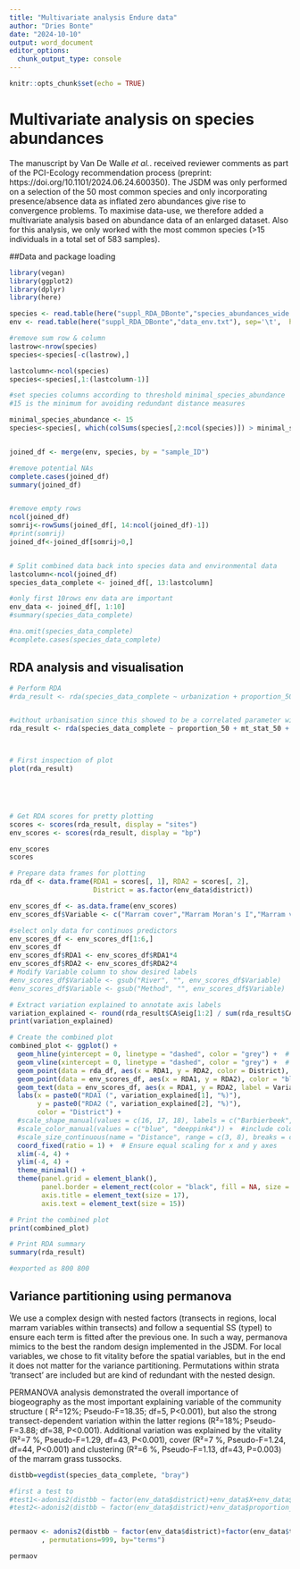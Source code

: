 ---
title: "Multivariate analysis Endure data"
author: "Dries Bonte"
date: "2024-10-10"
output: word_document
editor_options: 
  chunk_output_type: console
---

```{r setup, include=FALSE}
knitr::opts_chunk$set(echo = TRUE)
```

# Multivariate analysis on species abundances

The manuscript by Van De Walle *et al.*. received reviewer comments as part of the PCI-Ecology recommendation process (preprint: https://doi.org/10.1101/2024.06.24.600350). The JSDM was only performed on a selection of the 50 most common species and only incorporating presence/absence data as inflated zero abundances give rise to convergence problems. To maximise data-use, we therefore added a multivariate analysis based on abundance data of an enlarged dataset. Also for this analysis, we only worked with the most common species (>15 individuals in a total set of 583 samples).

##Data and package loading
```{r dataloading, echo=FALSE, message=FALSE, results=FALSE}
library(vegan)
library(ggplot2)
library(dplyr)
library(here)

species <- read.table(here("suppl_RDA_DBonte","species_abundances_wide.txt"), sep = '\t', header=TRUE)
env <- read.table(here("suppl_RDA_DBonte","data_env.txt"), sep='\t',  header=TRUE)

#remove sum row & column
lastrow<-nrow(species)
species<-species[-c(lastrow),]

lastcolumn<-ncol(species)
species<-species[,1:(lastcolumn-1)]

#set species columns according to threshold minimal_species_abundance
#15 is the minimum for avoiding redundant distance measures

minimal_species_abundance <- 15
species<-species[, which(colSums(species[,2:ncol(species)]) > minimal_species_abundance)]


joined_df <- merge(env, species, by = "sample_ID")

#remove potential NAs
complete.cases(joined_df) 
summary(joined_df)


#remove empty rows
ncol(joined_df)
somrij<-rowSums(joined_df[, 14:ncol(joined_df)-1])
#print(somrij)
joined_df<-joined_df[somrij>0,]


# Split combined data back into species data and environmental data
lastcolumn<-ncol(joined_df)
species_data_complete <- joined_df[, 13:lastcolumn] 

#only first 10rows env data are important
env_data <- joined_df[, 1:10]
#summary(species_data_complete)

#na.omit(species_data_complete)
#complete.cases(species_data_complete) 
```

## RDA analysis and visualisation

```{r RDA, echo=FALSE}
# Perform RDA
#rda_result <- rda(species_data_complete ~ urbanization + proportion_50 + mt_stat_50 + vitality + X + Y, data = env_data)


#without urbanisation since this showed to be a correlated parameter with cover of Marram grass at the transect level, not used in the JSDM as well for similar reasons
rda_result <- rda(species_data_complete ~ proportion_50 + mt_stat_50 + vitality + X + Y, data = env_data)



# First inspection of plot
plot(rda_result)





# Get RDA scores for pretty plotting
scores <- scores(rda_result, display = "sites")
env_scores <- scores(rda_result, display = "bp")

env_scores
scores

# Prepare data frames for plotting
rda_df <- data.frame(RDA1 = scores[, 1], RDA2 = scores[, 2], 
                     District = as.factor(env_data$district))

env_scores_df <- as.data.frame(env_scores)
env_scores_df$Variable <- c("Marram cover","Marram Moran's I","Marram vitality","Longitude","Latitude")

#select only data for continuos predictors
env_scores_df <- env_scores_df[1:6,]
env_scores_df
env_scores_df$RDA1 <- env_scores_df$RDA1*4
env_scores_df$RDA2 <- env_scores_df$RDA2*4
# Modify Variable column to show desired labels
#env_scores_df$Variable <- gsub("River", "", env_scores_df$Variable)
#env_scores_df$Variable <- gsub("Method", "", env_scores_df$Variable)

# Extract variation explained to annotate axis labels
variation_explained <- round(rda_result$CA$eig[1:2] / sum(rda_result$CA$eig) * 100, 2)
print(variation_explained)

# Create the combined plot
combined_plot <- ggplot() +
  geom_hline(yintercept = 0, linetype = "dashed", color = "grey") +  # Add dashed grey line for y = 0
  geom_vline(xintercept = 0, linetype = "dashed", color = "grey") +  # Add dashed grey line for x = 0
  geom_point(data = rda_df, aes(x = RDA1, y = RDA2, color = District), alpha = 0.6) +  # Set alpha for transparency and size for distance
  geom_point(data = env_scores_df, aes(x = RDA1, y = RDA2), color = "black", shape = 18, size = 4, alpha = 0.5) +  # Display centroids of variables 
  geom_text(data = env_scores_df, aes(x = RDA1, y = RDA2, label = Variable), size = 4, vjust = 1.5) +
  labs(x = paste0("RDA1 (", variation_explained[1], "%)"),  
       y = paste0("RDA2 (", variation_explained[2], "%)"),  
       color = "District") +
  #scale_shape_manual(values = c(16, 17, 18), labels = c("Barbierbeek", "Herk", "Berwinne")) +  
  #scale_color_manual(values = c("blue", "deeppink4")) +  #include colours for variable 'Method'
  #scale_size_continuous(name = "Distance", range = c(3, 8), breaks = c(1000, 10000)) +  # Adjust size values for better differentiation in symbol sizes
  coord_fixed(ratio = 1) +  # Ensure equal scaling for x and y axes
  xlim(-4, 4) +
  ylim(-4, 4) + 
  theme_minimal() +
  theme(panel.grid = element_blank(),
        panel.border = element_rect(color = "black", fill = NA, size = 0.5),
        axis.title = element_text(size = 17),
        axis.text = element_text(size = 15))

# Print the combined plot
print(combined_plot)

# Print RDA summary
summary(rda_result)

#exported as 800 800 
```

## Variance partitioning using permanova
We use a complex design with nested factors (transects in regions, local marram variables within transects) and follow a sequential SS (typeI) to ensure each term is fitted after the previous one. In such a way, permanova mimics to the best the random design implemented in the JSDM. For local variables, we chose to fit vitality before the spatial variables, but in the end it does not matter for the variance partitioning. Permutations within strata 'transect' are included but are kind of redundant with the nested design. 

PERMANOVA analysis demonstrated the overall importance of biogeography as the most important explaining variable of the community structure (<!--this and next results may be subject to minor randomization variations when re-run--> R²=12%; Pseudo-F=18.35; df=5, P<0.001), but also the strong transect-dependent variation within the latter regions (R²=18%; Pseudo-F=3.88; df=38, P<0.001).  Additional variation was explained by the vitality (R²=7 %, Pseudo-F=1.29, df=43, P<0.001), cover (R²=7 %, Pseudo-F=1.24, df=44, P<0.001) and clustering (R²=6 %, Pseudo-F=1.13,  df=43, P=0.003) of the marram grass tussocks. 
```{r permanova, echo=FALSE}
distbb=vegdist(species_data_complete, "bray")

#first a test to 
#test1<-adonis2(distbb ~ factor(env_data$district)+env_data$X+env_data$Y+env_data$proportion_50+env_data$mt_stat_50+env_data$vitality, strata=env_data$transect , permutations=999)
#test2<-adonis2(distbb ~ factor(env_data$district)+env_data$proportion_50+env_data$mt_stat_50+env_data$vitality, strata=env_data$transect, permutations=999)


permaov <- adonis2(distbb ~ factor(env_data$district)+factor(env_data$transect) %in% factor(env_data$district)+env_data$vitality %in% factor(env_data$transect) +env_data$proportion_50 %in% factor(env_data$transect) +env_data$mt_stat_50 %in% factor(env_data$transect) , strata=env_data$transect
        , permutations=999, by="terms")

permaov
```

